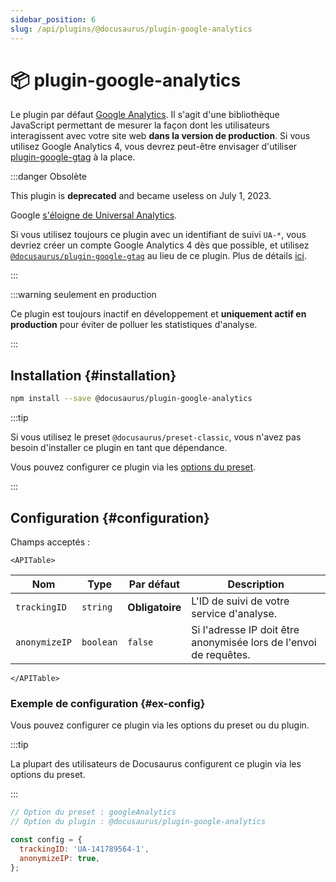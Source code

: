```yaml
---
sidebar_position: 6
slug: /api/plugins/@docusaurus/plugin-google-analytics
---
```


# 📦 plugin-google-analytics


Le plugin par défaut [Google Analytics](https://developers.google.com/analytics/devguides/collection/analyticsjs/). Il s'agit d'une bibliothèque JavaScript permettant de mesurer la façon dont les utilisateurs interagissent avec votre site web **dans la version de production**. Si vous utilisez Google Analytics 4, vous devrez peut-être envisager d'utiliser [plugin-google-gtag](./plugin-google-gtag.mdx) à la place.

:::danger Obsolète

This plugin is **deprecated** and became useless on July 1, 2023.

Google [s'éloigne de Universal Analytics](https://blog.google/products/marketingplatform/analytics/prepare-for-future-with-google-analytics-4/).

Si vous utilisez toujours ce plugin avec un identifiant de suivi `UA-*`, vous devriez créer un compte Google Analytics 4 dès que possible, et utilisez [`@docusaurus/plugin-google-gtag`](./plugin-google-gtag.mdx) au lieu de ce plugin. Plus de détails [ici](https://github.com/facebook/docusaurus/issues/7221).

:::

:::warning seulement en production

Ce plugin est toujours inactif en développement et **uniquement actif en production** pour éviter de polluer les statistiques d'analyse.

:::

## Installation {#installation}

```bash npm2yarn
npm install --save @docusaurus/plugin-google-analytics
```

:::tip

Si vous utilisez le preset `@docusaurus/preset-classic`, vous n'avez pas besoin d'installer ce plugin en tant que dépendance.

Vous pouvez configurer ce plugin via les [options du preset](../../using-plugins.mdx#docusauruspreset-classic).

:::

## Configuration {#configuration}

Champs acceptés :

```mdx-code-block
<APITable>
```

| Nom           | Type      | Par défaut      | Description                                                       |
| ------------- | --------- | --------------- | ----------------------------------------------------------------- |
| `trackingID`  | `string`  | **Obligatoire** | L'ID de suivi de votre service d'analyse.                         |
| `anonymizeIP` | `boolean` | `false`         | Si l'adresse IP doit être anonymisée lors de l'envoi de requêtes. |

```mdx-code-block
</APITable>
```

### Exemple de configuration {#ex-config}

Vous pouvez configurer ce plugin via les options du preset ou du plugin.

:::tip

La plupart des utilisateurs de Docusaurus configurent ce plugin via les options du preset.

:::

```js config-tabs
// Option du preset : googleAnalytics
// Option du plugin : @docusaurus/plugin-google-analytics

const config = {
  trackingID: 'UA-141789564-1',
  anonymizeIP: true,
};
```
